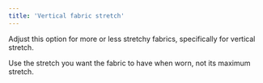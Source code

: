 ```yaml
---
title: 'Vertical fabric stretch'
---
```


Adjust this option for more or less stretchy fabrics, specifically for vertical stretch.

Use the stretch you want the fabric to have when worn, not its maximum stretch.
